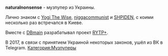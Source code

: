 {{DISPLAYTITLE:naturalnonsense}}
{{Инфобокс для пуперов
|title2=naturalnonsense
|другие_ники=
|image3=[[Файл:Naturalnonsense.jpg|left]]
|caption3=
|сферы_творчества=RYTPMV, программирование
|год_начала=2015
|image4=
|caption4=
|имя_фамилия=Илья
|дата_рождения=
|место_проживания=Украина
|ссылки=
*[https://www.youtube.com/channel/UCAWC1CI72C5IIj1rMb9eczg Youtube]
}}

'''naturalnonsense''' - музпупер из Украины.

Лично знаком с [[Yogi The Wise]], [[niggacommunist]] и [[SHPIDEN]], с коими несколько раз встречался в Киеве.

Вместе с [[DBmain]] разрабатывал проект [https://vk.com/rytpplus RYTP+].

В 2017, в связи с принятием Украиной некоторых законов, ушёл из ВК в Telegram.
[[Категория:Музпуперы]]